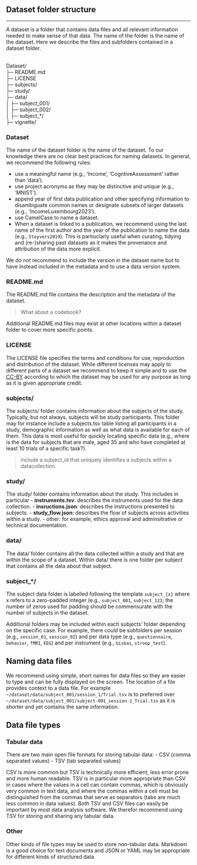 
## Dataset folder structure

<hr />


A dataset is a folder that contains data files and all relevant information needed to make sense of that data. The name of the folder is the name of the dataset. Here we describe the files and subfolders contained in a dataset folder.


::: {.callout title="General structure of a dataset"}

<br>
Dataset/<br>
├─ README.md<br>
├─ LICENSE<br>
├─ subjects/<br>
├─ study/<br>
├─ data/<br>
│  ├─ subject_001/<br>
│  ├─ subject_002/<br>
│  ├─ subject_*/<br>
├─ vignette/<br>
:::



### Dataset

The name of the dataset folder is the name of the dataset. To our knowledge there are no clear best practices for naming datasets. In general, we recommend the following rules:

- use a meaningful name (e.g., 'Income', 'CogntiveAssessment' rather than 'data').
- use project acronyms as they may be distinctive and unique (e.g., 'MNIST').
- append year of first data publication and other specifying information to disambiguate common names or designate subsets of larger datasets (e.g., 'IncomeLuxembourg2023').
- use CamelCase to name a dataset.
- When a dataset is linked to a publication, we recommend using the last name of the first author and the year of the publication to name the data (e.g., `Steyvers2019`). This is partiuclarly useful when curating, tidying and (re-)sharing past datasets as it makes the provenance and attribution of the data more explicit. 


We do not recommend to include the version in the dataset name but to have instead included in the metadata and to use a data version system.






### README.md

The README.md file contains the description and the metadata of the dataset. 

> What about a codebook?

Additional README.md files may exist at other locations within a dataset folder to cover more specific points. 




### LICENSE

The LICENSE file specifies the terms and conditions for use, reproduction and distribution of the dataset. While different licenses may apply to different parts of a dataset we recommend to keep it simple and to use the [CC-BY](https://creativecommons.org/licenses/by/4.0/) according to which the dataset may be used for any purpose as long as it is given appropriate credit. 



  


### subjects/

The subjects/ folder contains information about the subjects of the study. Typically, but not always, subjects will be study participants. This folder may for instance include a subjects.tsv table listing all participants in a study, demographic information as well as what data is available for each of them. This data is most useful for quickly locating specific data (e.g., where is the data for subjects that are male, aged 35 and who have completed at least 10 trials of a specific task?).

> include a subject_id that uniquely identifies a subjects within a datacollection.

### study/

The study/ folder contains information about the study. This includes in particular 
 - **instruments.tsv**: describes the instruments used for the data collection. 
 - **insructions.json**: describes the instructions presented to subjects.
 - **study_flow.json**: describes the flow of subjects across activities within a study.
 - other: for example, ethics approval and adminsitrative or technical documentation.


### data/

The data/ folder contains all the data collected within a study and that are within the scope of a dataset. Within data/ there is one folder per subject that contains all the data about that subject. 


### subject_*/
The subject data folder is labelled following the template `subject_{x}` where x refers to a zero-padded integer (e.g., `subject_001`, `subject_123`; the number of zeros used for padding should be commensurate with the number of subjects in the dataset. 

Additional folders may be included within each subjects' folder depending on the specific case. For example, there could be subfolders per session (e.g., `session_01`, `session_02`) and per data type (e.g., `questionnaire`, `behavior`, `fMRI`, `EEG`) and per instrument (e.g., `bisbas`, `stroop_test`). 








## Naming data files

We recommend using simple, short names for data files so they are easier to type and can be fully displayed on the screen. The location of a file provides context to a data file. For example `~/dataset/data/subject_001/session_1/Trial.tsv` is to preferred over  `~/dataset/data/subject_001/subject-001_session-1_Trial.tsv` as it is shorter and yet contains the same information.




## Data file types

### Tabular data

There are two main open file formats for storing tabular data:
- CSV (comma separated values)
- TSV (tab separated values)

CSV is more common but TSV is technically more efficient, less error prone and more human readable. TSV is in particular more appropriate than CSV in cases where the values in a cell can contain commas, which is obviously very common in text data, and where the commas within a cell must be distinguished from the commas that serve as separators (tabs are much less common in data values). Both TSV and CSV files can easily be important by most data analysis software. We therefor recommend using TSV for storing and sharing any tabular data. 


### Other

Other kinds of file types may be used to store non-tabular data. Markdown is a good choice for text documents and JSON or YAML may be appropriate for different kinds of structured data.




